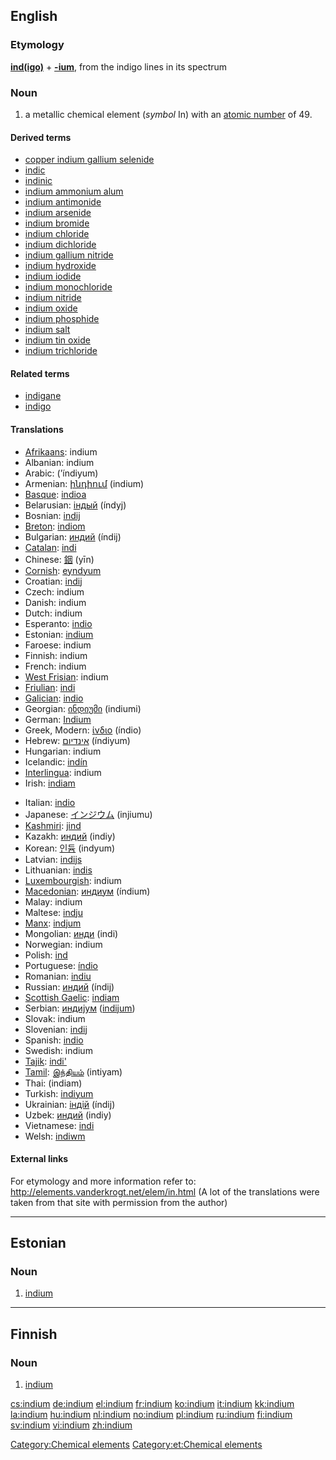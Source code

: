 {{see|Indium}}
==English==
{{elements|In|cadmium|Cd|tin|Sn}}

===Etymology===
'''[[indigo|ind(igo)]]''' + '''[[-ium]]''', from the indigo lines in its spectrum

===Noun===
{{en-noun|-}}
{{wikipedia}}

# a metallic chemical element (''symbol'' In) with an [[atomic number]] of 49.

====Derived terms====
* [[copper indium gallium selenide]]
* [[indic]]
* [[indinic]]
* [[indium ammonium alum]]
* [[indium antimonide]]
* [[indium arsenide]]
* [[indium bromide]]
* [[indium chloride]]
* [[indium dichloride]]
* [[indium gallium nitride]]
* [[indium hydroxide]]
* [[indium iodide]]
* [[indium monochloride]]
* [[indium nitride]]
* [[indium oxide]]
* [[indium phosphide]]
* [[indium salt]]
* [[indium tin oxide]]
* [[indium trichloride]]

====Related terms====
* [[indigane]]
* [[indigo]]

====Translations====
{{trans-top|metallic chemical element}}
* [[Afrikaans]]: indium
* Albanian: indium
* Arabic: {{Arab|[[انديوم]]}} (’índiyum) {{m}}
* Armenian: [[ինդիում]] (indium)
* [[Basque]]: [[indioa]]
* Belarusian: [[iндый]] (índyj) {{m}}
* Bosnian: [[indij]]
* [[Breton]]: [[indiom]]
* Bulgarian: [[индий]] (índij) {{m}}
* [[Catalan]]: [[indi]]
* Chinese: [[銦]] (yīn)
* [[Cornish]]: [[eyndyum]]
* Croatian: [[indij]]
* Czech: indium
* Danish: indium
* Dutch: indium {{n}}
* Esperanto: [[indio]]
* Estonian: [[#Estonian|indium]]
* Faroese: indium
* Finnish: indium
* French: indium {{m}}
* [[West Frisian]]: indium
* [[Friulian]]: [[indi]]
* [[Galician]]: [[indio]]
* Georgian: [[ინდიუმი]] (indiumi)
* German: [[Indium]] {{n}}
* Greek, Modern: [[ίνδιο]] (índio) {{n}}
* Hebrew: [[אינדיום]] (índiyum)
* Hungarian: indium
* Icelandic: [[indín]]
* [[Interlingua]]: indium
* Irish: [[indiam]]
{{trans-mid}}
* Italian: [[indio]] {{m}}
* Japanese: [[インジウム]] (injiumu)
* [[Kashmiri]]: [[jind]]
* Kazakh: [[индий]] (indiy)
* Korean: [[인듐]] (indyum)
* Latvian: [[indijs]]
* Lithuanian: [[indis]]
* [[Luxembourgish]]: indium
* [[Macedonian]]: [[индиум]] (índium) {{m}}
* Malay: indium
* Maltese: [[indju]]
* [[Manx]]: [[indjum]]
* Mongolian: [[инди]] (indi)
* Norwegian: indium
* Polish: [[ind]] {{m}}
* Portuguese: [[índio]] {{m}}
* Romanian: [[indiu]] {{n}}
* Russian: [[индий]] (índij) {{m}}
* [[Scottish Gaelic]]: [[indiam]]
* Serbian: [[индиjум]] ([[indijum]]) {{m}}
* Slovak: indium
* Slovenian: [[indij]]
* Spanish: [[indio]] {{m}}
* Swedish: indium
* [[Tajik]]: [[indi']]
* [[Tamil]]: [[இந்தியம்]] (intiyam)
* Thai: {{Thai|[[อินเดียม]]}} (indiam)
* Turkish: [[indiyum]]
* Ukrainian: [[iндiй]] (índij) {{m}}
* Uzbek: [[индий]] (indiy)
* Vietnamese: [[indi]]
* Welsh: [[indiwm]]
{{trans-bottom}}

====External links====
For etymology and more information refer to:
http://elements.vanderkrogt.net/elem/in.html
(A lot of the translations were taken from that site with permission from the author)

[[Category:Chemical elements]]

----

==Estonian==

===Noun===
{{infl|et|noun}}

# [[#English|indium]]

[[Category:et:Chemical elements]]

----

==Finnish==
{{wikipedia|lang=fi}}

===Noun===
{{fi-noun}}

# {{element|lang=fi}} [[#English|indium]]

[[cs:indium]]
[[de:indium]]
[[el:indium]]
[[fr:indium]]
[[ko:indium]]
[[it:indium]]
[[kk:indium]]
[[la:indium]]
[[hu:indium]]
[[nl:indium]]
[[no:indium]]
[[pl:indium]]
[[ru:indium]]
[[fi:indium]]
[[sv:indium]]
[[vi:indium]]
[[zh:indium]]